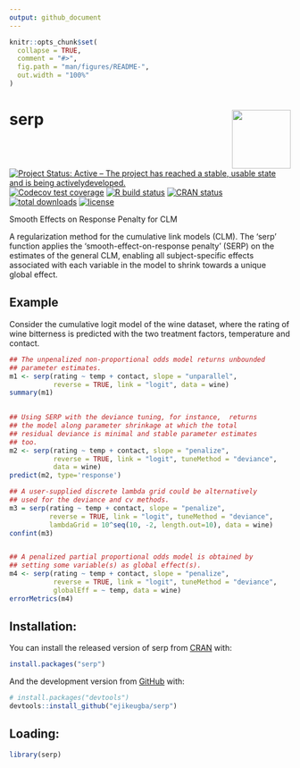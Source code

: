 ```yaml
---
output: github_document
---
```


<!-- README.md is generated from README.Rmd. Please edit that file -->

```r
knitr::opts_chunk$set(
  collapse = TRUE,
  comment = "#>",
  fig.path = "man/figures/README-",
  out.width = "100%"
)
```

# serp <img src='man/figures/hex_logo.png' align="right" height="105" />

<!-- badges: start -->
[![Project Status: Active – The project has reached a stable, usable state and is being activelydeveloped.](https://www.repostatus.org/badges/latest/active.svg)](https://www.repostatus.org/#active)
[![Codecov test coverage](https://codecov.io/gh/ejikeugba/serp/branch/master/graph/badge.svg)](https://codecov.io/gh/ejikeugba/serp?branch=master)
[![R build status](https://github.com/ejikeugba/serp/workflows/R-CMD-check/badge.svg)](https://github.com/ejikeugba/serp/actions)
[![CRAN status](https://www.r-pkg.org/badges/version/serp )](https://CRAN.R-project.org/package=serp)
[![total downloads](http://cranlogs.r-pkg.org/badges/grand-total/serp)](http://cranlogs.r-pkg.org/badges/grand-total/serp)
[![license](https://img.shields.io/badge/license-GPL--2-blue.svg)](https://www.gnu.org/licenses/gpl-2.0.en.html)
<!-- [![downloads](https://cranlogs.r-pkg.org/badges/serp)](https://CRAN.R-project.org/package=serp) -->
<!-- badges: end -->

Smooth Effects on Response Penalty for CLM

A regularization method for the cumulative link models (CLM). The 'serp' function applies the 'smooth-effect-on-response penalty' (SERP) on the estimates of the general CLM, enabling all subject-specific effects associated with each variable in the model to shrink towards a unique global effect.

## Example
Consider the cumulative logit model of the wine dataset, where the rating of wine bitterness is predicted with the two treatment factors, temperature and contact. 

```R
## The unpenalized non-proportional odds model returns unbounded
## parameter estimates.
m1 <- serp(rating ~ temp + contact, slope = "unparallel",
           reverse = TRUE, link = "logit", data = wine)
summary(m1)
 

## Using SERP with the deviance tuning, for instance,  returns 
## the model along parameter shrinkage at which the total 
## residual deviance is minimal and stable parameter estimates 
## too.
m2 <- serp(rating ~ temp + contact, slope = "penalize",
           reverse = TRUE, link = "logit", tuneMethod = "deviance",
           data = wine)
predict(m2, type='response')

## A user-supplied discrete lambda grid could be alternatively
## used for the deviance and cv methods.
m3 = serp(rating ~ temp + contact, slope = "penalize",
          reverse = TRUE, link = "logit", tuneMethod = "deviance",
          lambdaGrid = 10^seq(10, -2, length.out=10), data = wine)
confint(m3)


## A penalized partial proportional odds model is obtained by
## setting some variable(s) as global effect(s).
m4 <- serp(rating ~ temp + contact, slope = "penalize",
           reverse = TRUE, link = "logit", tuneMethod = "deviance",
           globalEff = ~ temp, data = wine)
errorMetrics(m4)
```

## Installation:
You can install the released version of serp  from [CRAN](https://cran.r-project.org/package=serp) with:

``` r
install.packages("serp")
```

And the development version from [GitHub](https://github.com/ejikeugba/serp) with:

``` r
# install.packages("devtools")
devtools::install_github("ejikeugba/serp")
```


## Loading:
```r
library(serp)
```

